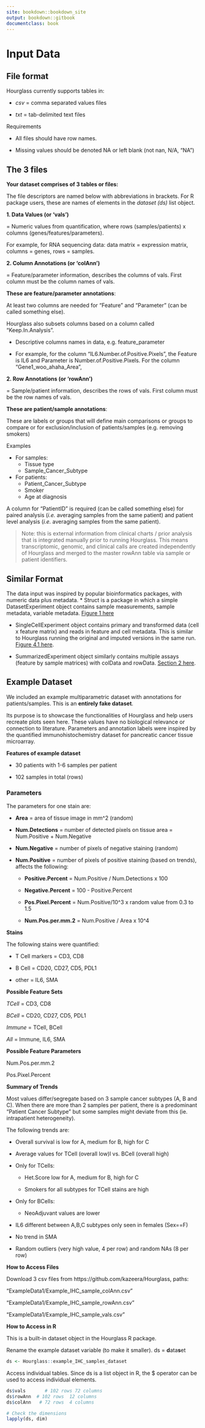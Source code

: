 ```yaml
---
site: bookdown::bookdown_site
output: bookdown::gitbook
documentclass: book
---
```

# Input Data 
## File format
Hourglass currently supports tables in:

* *csv* = comma separated values files

* *txt* = tab-delimited text files

Requirements

* All files should have row names.

* Missing values should be denoted NA or left blank (not nan, N/A, "NA")

## The 3 files

**Your dataset comprises of 3 tables or files:**

The file descriptors are named below with abbreviations in brackets. For R package users, these are names of elements in the _dataset (ds)_ list object.

**1. Data Values (or 'vals')** 

= Numeric values from quantification, where rows (samples/patients) x columns (genes/features/parameters).

For example, for RNA sequencing data: data matrix = expression matrix, columns = genes, rows = samples.


**2. Column Annotations (or 'colAnn')** 

= Feature/parameter information, describes the columns of vals. First column must be the column names of vals.


**These are feature/parameter annotations**:

At least two columns are needed for "Feature" and "Parameter" (can be called something else). 

Hourglass also subsets columns based on a column called "Keep.In.Analysis". 

* Descriptive columns names in data, e.g. feature_parameter

* For example, for the column "IL6.Number.of.Positive.Pixels", the Feature is IL6 and Parameter is Number.of.Positive.Pixels. For the column "Gene1_woo_ahaha_Area", 

**2. Row Annotations (or 'rowAnn')**

= Sample/patient information, describes the rows of vals. First column must be the row names of vals. 


**These are patient/sample annotations**:

These are labels or groups that will define main comparisons or groups to compare or for exclusion/inclusion of patients/samples (e.g. removing smokers)
 
Examples

* For samples:
     * Tissue type
     * Sample_Cancer_Subtype

* For patients:
     * Patient_Cancer_Subtype
     * Smoker
     * Age at diagnosis

A column for "PatientID" is required (can be called something else) for paired analysis (_i.e._ averaging samples from the same patient) and patient level analysis (_i.e._ averaging samples from the same patient).

> Note: this is external information from clinical charts / prior analysis that is integrated manually prior to running Hourglass. This means transcriptomic, genomic, and clinical calls are created independently of Hourglass and merged to the master rowAnn table via sample or patient identifiers.  



## Similar Format
The data input was inspired by popular bioinformatics packages, with numeric data plus metadata. 
* Struct is a package in which a simple DatasetExperiment object contains sample measurements, sample metadata, variable metadata. [Figure 1 here](https://academic.oup.com/bioinformatics/article/36/22-23/5551/6039109)

* SingleCellExperiment object contains primary and transformed data (cell x feature matrix) and reads in feature and cell metadata. This is similar to Hourglass running the original and imputed versions in the same run. [Figure 4.1 here](http://bioconductor.org/books/3.13/OSCA.intro/the-singlecellexperiment-class.html).

* SummarizedExperiment object similarly contains multiple assays (feature by sample matrices) with colData and rowData. [Section 2 here](http://bioconductor.org/packages/release/bioc/vignettes/SummarizedExperiment/inst/doc/SummarizedExperiment.html).

## Example Dataset
We included an example multiparametric dataset with annotations for patients/samples. This is an **entirely fake dataset**. 

Its purpose is to showcase the functionalities of Hourglass and help users recreate plots seen here. These values have no biological relevance or connection to literature. Parameters and annotation labels were inspired by the quantified immunohistochemistry dataset for pancreatic cancer tissue microarray.

**Features of example dataset**

* 30 patients with 1-6 samples per patient

* 102 samples in total (rows)

### Parameters 
The parameters for one stain are:

* **Area** = area of tissue image in mm^2 (random)

* **Num.Detections** = number of detected pixels on tissue area = Num.Positive + Num.Negative

* **Num.Negative** = number of pixels of negative staining (random)

* **Num.Positive** = number of pixels of positive staining (based on trends), affects the following: 

     * **Positive.Percent** = Num.Positive / Num.Detections x 100
     
     * **Negative.Percent** = 100 - Positive.Percent 
     
     * **Pos.Pixel.Percent** = Num.Positive/10^3  x random value from 0.3 to 1.5 
     
     * **Num.Pos.per.mm.2** = Num.Positive / Area x 10^4

**Stains**

The following stains were quantified:	

* T Cell markers = CD3, CD8

* B Cell = CD20, CD27, CD5, PDL1

* other = IL6, SMA

**Possible Feature Sets**

_TCell_ = CD3, CD8

_BCell_ = CD20, CD27, CD5, PDL1

_Immune_ = TCell, BCell

_All_ = Immune, IL6, SMA


**Possible Feature Parameters**

Num.Pos.per.mm.2

Pos.Pixel.Percent


**Summary of Trends**

Most values differ/segregate based on 3 sample cancer subtypes (A, B and C). When there are more than 2 samples per patient, there is a predominant "Patient Cancer Subtype" but some samples might deviate from this (ie. intrapatient heterogeneity).

The following trends are:

* Overall survival is low for A, medium for B, high for C

* Average values for TCell (overall low)l vs. BCell (overall high)

* Only for TCells:  

     * Het.Score low for A, medium for B, high for C 
     
     * Smokers for all subtypes for TCell stains are high

* Only for BCells:  
     * NeoAdjuvant values are lower

* IL6 different between A,B,C subtypes only seen in females (Sex==F)

* No trend in SMA

* Random outliers (very high value, 4 per row) and random NAs (8 per row)


**How to Access Files**

Download 3 csv files from https://github.com/kazeera/Hourglass, paths:

"ExampleData1/Example_IHC_sample_colAnn.csv" 

"ExampleData1/Example_IHC_sample_rowAnn.csv"

"ExampleData1/Example_IHC_sample_vals.csv"  


**How to Access in R**

This is a built-in dataset object in the Hourglass R package. 

Rename the example dataset variable (to make it smaller).
ds = **d**ata**s**et
```r
ds <- Hourglass::example_IHC_samples_dataset 
```

Access individual tables. Since ds is a list object in R, the $ operator can be used to access individual elements.
```r
ds$vals       # 102 rows 72 columns
ds$rowAnn  # 102 rows  12 columns
ds$colAnn   # 72 rows  4 columns

# Check the dimensions
lapply(ds, dim)
```

